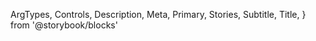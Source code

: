   ArgTypes,
  Controls,
  Description,
  Meta,
  Primary,
  Stories,
  Subtitle,
  Title,
} from '@storybook/blocks'


<Meta of={SkeletonStories} />

<Title />

<Subtitle />

<Description />

---

## Props

The component accepts the following props:

<ArgTypes />

<Stories includePrimary={false} title="Skeletons" />

## Playground

<Primary />

<Controls />
